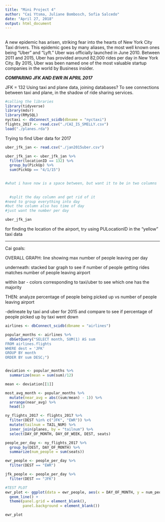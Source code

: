 ```yaml
---
title: "Mini Project 4"
author: "Cai Ytsma, Juliane Bombosch, Sofia Salcedo"
date: "April 27, 2018"
output: html_document
---
```


##
  A new epidemic has arisen, striking fear into the hearts of New York City Taxi drivers. This epidemic goes by many aliases, the most well known ones being "Uber" and "Lyft." Uber was officially launched in June 2010. Between 2011 and 2015, Uber has provided around 82,000 rides per day in New York City. By 2015, Uber was been named one of the most valuable startup companies in the world by Business insider. 

***COMPARING JFK AND EWR IN APRIL 2017***

JFK = 132
Using taxi and plane data, joining databases? To see connections between taxi and plane, in the shadow of ride sharing services.


```r
#calling the libraries
library(tidyverse)
library(mdsr)
library(RMySQL)
nyctaxi <- dbConnect_scidb(dbname = "nyctaxi")
flights_2017 <- read.csv("./CAI_IS_SMELLY.csv")
load("./planes.rda")
```

Trying to find Uber data for 2017

```r
uber_jfk_jan <- read.csv("./jan2015uber.csv")

uber_jfk_jan <- uber_jfk_jan %>%
  filter(locationID == 132) %>%
  group_by(PickUp) %>%
  sum(PickUp == "4/1/15")
  

#what i have now is a space between, but want it to be in two columns
  
  
  #split the day column and get rid of it
#need to group everything into day
#but the column also has time of day
#just want the number per day

uber_jfk_jan
```

for finding the location of the airport, try using PULocationID in the "yellow" taxi data

----------
Cai goals:

OVERALL GRAPH: line showing max number of people leaving per day

underneath: stacked bar graph to see if number of people getting rides matches number of people leaving airport

within bar - colors corresponding to taxi/uber to see which one has the majority

THEN: analyze percentage of people being picked up vs number of people leaving airport

  -delineate by taxi and uber for 2015 and compare to see if percentage of people picked up by taxi went down

```r
airlines <- dbConnect_scidb(dbname = "airlines")

popular_months <- airlines %>%
  dbGetQuery("SELECT month, SUM(1) AS sum
FROM airlines.flights
WHERE dest = 'JFK'
GROUP BY month
ORDER BY sum DESC;")


deviation <- popular_months %>%
  summarize(mean = sum(sum)/12)

mean <- deviation[[1]]

most_avg_month <- popular_months %>%
  mutate(near_avg = abs((sum/mean) - 1)) %>%
  arrange(near_avg) %>%
  head(1)
```

```r
ny_flights_2017 <- flights_2017 %>%
  filter(DEST %in% c("JFK", "EWR")) %>%
  mutate(tailnum = TAIL_NUM) %>%
  inner_join(planes, by = "tailnum") %>%
  select(DAY_OF_MONTH, DAY_OF_WEEK, DEST, seats)
```

```r
people_per_day <- ny_flights_2017 %>% 
  group_by(DEST, DAY_OF_MONTH) %>%
  summarize(num_people = sum(seats))

ewr_people <- people_per_day %>%
  filter(DEST == "EWR")

jfk_people <- people_per_day %>%
  filter(DEST == "JFK")
```

```r
#TEST PLOT
ewr_plot <- ggplot(data = ewr_people, aes(x = DAY_OF_MONTH, y = num_people)) +
  geom_line() +
  theme(panel.grid = element_blank(),
        panel.background = element_blank())

ewr_plot
```
